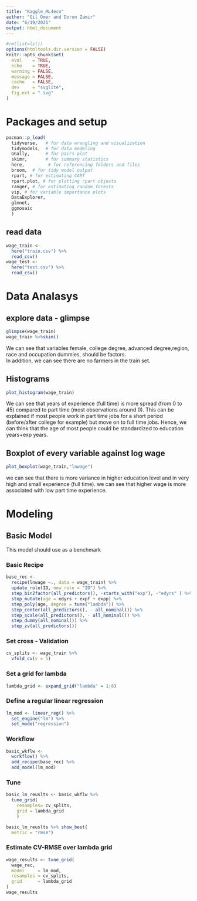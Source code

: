 ---
title: "Kaggle_ML4eco"
author: "Gil Omer and Doron Zamir"
date: "6/19/2021"
output: html_document
---

```{r setup, include=FALSE}
#rm(list=ls())
options(htmltools.dir.version = FALSE)
knitr::opts_chunk$set(
  eval    = TRUE,
  echo    = TRUE,
  warning = FALSE,
  message = FALSE,
  cache   = FALSE,
  dev     = "svglite",
  fig.ext = ".svg"
)
```

# Packages and setup

```{r pacman, message=FALSE, warning=FALSE, eval=TRUE}
pacman::p_load(
  tidyverse,   # for data wrangling and visualization
  tidymodels,  # for data modeling
  GGally,      # for pairs plot
  skimr,       # for summary statistics
  here,         # for referencing folders and files
  broom,  # for tidy model output
  rpart, # for estimating CART
  rpart.plot, # for plotting rpart objects
  ranger, # for estimating random forests
  vip, # for variable importance plots
  DataExplorer,
  glmnet,
  ggmosaic
  )

```

## read data

```{r}
wage_train <- 
  here("train.csv") %>% 
  read_csv()
wage_test <- 
  here("test.csv") %>% 
  read_csv()

```

# Data Analasys

## explore data - glimpse

```{r glimpse}
glimpse(wage_train)
wage_train %>%skim()

```

We can see that variables female, college degree, advanced degree,region, race and occupation dummies, should be factors.\
In addition, we can see there are no farmers in the train set.

## Histograms

```{r histogram}
plot_histogram(wage_train)

```

We can see that years of experience (full time) is more spread (from 0 to 45) compared to part time (most observations around 0). This can be explained if most people work in part time jobs for a short period (before/after college for example) but move on to full time jobs. Hence, we can think that the age of most people could be standardized to education years+exp years.

## Boxplot of every variable against log wage

```{r boxplot}
plot_boxplot(wage_train,"lnwage")
```

we can see that there is more variance in higher education level and in very high and small experience (full time). we can see that higher wage is more associated with low part time experience.

# Modeling

## Basic Model

This model should use as a benchmark

### Basic Recipe

```{r}
base_rec <-
  recipe(lnwage ~., data = wage_train) %>% 
  update_role(ID, new_role = "ID") %>% 
  step_bin2factor(all_predictors(), -starts_with("exp"), -"edyrs" ) %>%
  step_mutate(age = edyrs + expf + expp) %>%
  step_poly(age, degree = tune("lambda")) %>%
  step_center(all_predictors(), - all_nominal()) %>%
  step_scale(all_predictors(), - all_nominal()) %>%
  step_dummy(all_nominal()) %>%
  step_zv(all_predictors())
```

### Set cross - Validation

```{r}
cv_splits <- wage_train %>%
  vfold_cv(v = 5)
```

### Set a grid for lambda

```{r}
lambda_grid <- expand_grid("lambda" = 1:8)
```

### Define a regular linear regression

```{r}
lm_mod <- linear_reg() %>%
  set_engine("lm") %>% 
  set_mode("regression")
```

### Workflow

```{r}
basic_wkflw <- 
  workflow() %>% 
  add_recipe(base_rec) %>% 
  add_model(lm_mod)
```

### Tune

```{r}
basic_lm_reuslts <- basic_wkflw %>% 
  tune_grid(
    resamples= cv_splits,
    grid = lambda_grid
    )

basic_lm_reuslts %>% show_best(
  metric = "rmse")
```

### Estimate CV-RMSE over lambda grid

```{r}
wage_results <- tune_grid(
  wage_rec,
  model     = lm_mod,
  resamples = cv_splits,
  grid      = lambda_grid
)
wage_results
```

